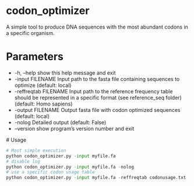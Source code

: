 # codon_optimizer
A simple tool to produce DNA sequences with the most abundant codons in a specific organism.

# Parameters
*  -h, --help            show this help message and exit
*  -input FILENAME          Input path to the fasta file containing sequences to
                        optimize (default: local)
*  -reffreqtab FILENAME
                        Input path to the reference frequency table should be represented in a specific format (see reference_seq folder) (default:
                        Homo sapiens)
*  -output FILENAME        Output fasta file with codon optimized sequences
                        (default: local)
*  -nolog                Detailed output (default: False)
*  --version             show program's version number and exit

 # Usage

 ```python
# Most simple execution
 python codon_optimizer.py -input myfile.fa
# disable log
python codon_optimizer.py -input myfile.fa -nolog
# use a specific codon usage table
python codon_optimizer.py -input myfile.fa -reffreqtab codonusage.txt
  ```